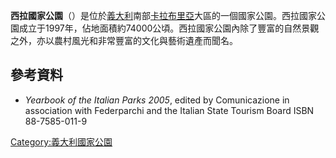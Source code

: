 {{Infobox protected area
| name = Parco Nazionale della Sila
| iucn_category = II
| photo = Lago Ariamacina.jpg
| photo_alt = 
| photo_caption = Lake Ariamacina, Sila National Park
| photo_width = 
| map = Italy
| map_alt = 
| map_caption = 
| map_width = 200
| location = [[卡拉布里亞|卡拉布里亞]]
| nearest_city = [[克羅托內|克羅托內]]
| lat_d = 39
| lat_m = 22
| lat_s = 34
| lat_NS = N
| long_d = 16
| long_m = 35
| long_s = 31
| long_EW = E
| label = Sila
| label_position = top
| coords_ref =
| region = 
| area = {{convert|736.95|km2|sqmi|abbr=on}}
| established = 1997
| visitation_num = 
| visitation_year = 
| governing_body = Ministero dell'Ambiente
| world_heritage_site = 
| url = http://www.parks.it/parco.nazionale.sila/Eindex.php
}}
'''西拉國家公園'''（{{lang-it|Sila National Park}}）是位於[[義大利|義大利]]南部[[卡拉布里亞|卡拉布里亞]]大區的一個國家公園。西拉國家公園成立于1997年，佔地面積約74000公頃。西拉國家公園內除了豐富的自然景觀之外，亦以農村風光和非常豐富的文化與藝術遺產而聞名。
==參考資料==
* ''Yearbook of the Italian Parks 2005'', edited by Comunicazione in association with Federparchi and the Italian State Tourism Board ISBN 88-7585-011-9
[[Category:義大利國家公園|Category:義大利國家公園]]
